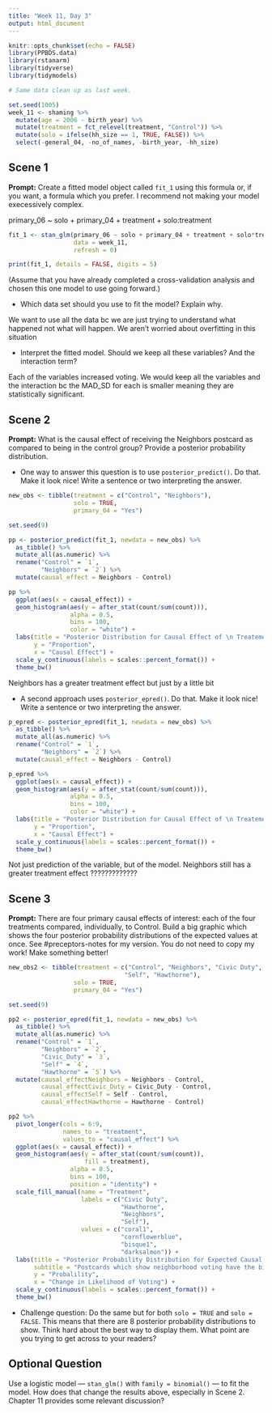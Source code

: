 ```yaml
---
title: "Week 11, Day 3"
output: html_document
---
```


```r
knitr::opts_chunk$set(echo = FALSE)
library(PPBDS.data)
library(rstanarm)
library(tidyverse)
library(tidymodels)

# Same data clean up as last week.

set.seed(1005)
week_11 <- shaming %>% 
  mutate(age = 2006 - birth_year) %>% 
  mutate(treatment = fct_relevel(treatment, "Control")) %>% 
  mutate(solo = ifelse(hh_size == 1, TRUE, FALSE)) %>% 
  select(-general_04, -no_of_names, -birth_year, -hh_size) 
```


## Scene 1

**Prompt:** Create a fitted model object called `fit_1` using this formula or, if you want, a formula which you prefer. I recommend not making your model execessively complex.

primary_06 ~ solo + primary_04 + treatment + solo:treatment
```r
fit_1 <- stan_glm(primary_06 ~ solo + primary_04 + treatment + solo*treatment,
                  data = week_11,
                  refresh = 0)

print(fit_1, details = FALSE, digits = 5)
```

(Assume that you have already completed a cross-validation analysis and chosen this one model to use going forward.)

* Which data set should you use to fit the model? Explain why.

We want to use all the data bc we are just trying to understand what happened not what will happen. We aren't worried about overfitting in this situation  

* Interpret the fitted model. Should we keep all these variables? And the interaction term?

Each of the variables increased voting. We would keep all the variables and the interaction bc the MAD_SD for each is smaller meaning they are statistically significant. 

## Scene 2

**Prompt:** What is the causal effect of receiving the Neighbors postcard as compared to being in the control group? Provide a posterior probability distribution.

* One way to answer this question is to use `posterior_predict()`. Do that. Make it look nice! Write a sentence or two interpreting the answer.
```r
new_obs <- tibble(treatment = c("Control", "Neighbors"),
                  solo = TRUE,
                  primary_04 = "Yes")

set.seed(9)

pp <- posterior_predict(fit_1, newdata = new_obs) %>%
  as_tibble() %>%
  mutate_all(as.numeric) %>%
  rename("Control" = `1`, 
         "Neighbors" = `2`) %>%
  mutate(causal_effect = Neighbors - Control)

pp %>%
  ggplot(aes(x = causal_effect)) +
  geom_histogram(aes(y = after_stat(count/sum(count))),
                 alpha = 0.5, 
                 bins = 100, 
                 color = "white") +
  labs(title = "Posterior Distribution for Causal Effect of \n Treatement Control and Neighbors",
       y = "Proportion",
       x = "Causal Effect") +
  scale_y_continuous(labels = scales::percent_format()) +
  theme_bw()

```

Neighbors has a greater treatment effect but just by a little bit 

* A second approach uses `posterior_epred()`. Do that. Make it look nice! Write a sentence or two interpreting the answer.
```r
p_epred <- posterior_epred(fit_1, newdata = new_obs) %>%
  as_tibble() %>%
  mutate_all(as.numeric) %>%
  rename("Control" = `1`, 
         "Neighbors" = `2`) %>%
  mutate(causal_effect = Neighbors - Control)

p_epred %>%
  ggplot(aes(x = causal_effect)) +
  geom_histogram(aes(y = after_stat(count/sum(count))),
                 alpha = 0.5, 
                 bins = 100, 
                 color = "white") +
  labs(title = "Posterior Distribution for Causal Effect of \n Treatement Control and Neighbors",
       y = "Proportion",
       x = "Causal Effect") +
  scale_y_continuous(labels = scales::percent_format()) +
  theme_bw()
```
Not just prediction of the variable, but of the model. Neighbors still has a greater treatment effect ?????????????

## Scene 3

**Prompt:** There are four primary causal effects of interest: each of the four treatments compared, individually, to Control.  Build a big graphic which shows the four posterior probability distributions of the expected values at once. See #preceptors-notes for my version. You do not need to copy my work! Make something better!
```r
new_obs2 <- tibble(treatment = c("Control", "Neighbors", "Civic Duty",
                                "Self", "Hawthorne"),
                  solo = TRUE,
                  primary_04 = "Yes")

set.seed(9)

pp2 <- posterior_epred(fit_1, newdata = new_obs) %>%
  as_tibble() %>%
  mutate_all(as.numeric) %>%
  rename("Control" = `1`, 
         "Neighbors" = `2`,
         "Civic_Duty" = `3`,
         "Self" = `4`,
         "Hawthorne" = `5`) %>%
  mutate(causal_effectNeighbors = Neighbors - Control,
         causal_effectCivic_Duty = Civic_Duty - Control,
         causal_effectSelf = Self - Control,
         causal_effectHawthorne = Hawthorne - Control)

pp2 %>%
  pivot_longer(cols = 6:9,
               names_to = "treatment",
               values_to = "causal_effect") %>%
  ggplot(aes(x = causal_effect)) +
  geom_histogram(aes(y = after_stat(count/sum(count)),
                     fill = treatment),
                 alpha = 0.5, 
                 bins = 100,
                 position = "identity") +
  scale_fill_manual(name = "Treatment",
                    labels = c("Civic Duty",
                               "Hawthorne",
                               "Neighbors",
                               "Self"),
                    values = c("coral1",
                               "cornflowerblue",
                               "bisque1",
                               "darksalmon")) +
  labs(title = "Posterior Probability Distribution for Expected Causal Effect",
       subtitle = "Postcards which show neighborhood voting have the biggest effect",
       y = "Probalility",
       x = "Change in Likelihood of Voting") +
  scale_y_continuous(labels = scales::percent_format()) +
  theme_bw()

```


* Challenge question: Do the same but for both `solo = TRUE` and `solo = FALSE`. This means that there are 8 posterior probability distributions to show. Think hard about the best way to display them. What point are you trying to get across to your readers?



## Optional Question

Use a logistic model --- `stan_glm()` with `family = binomial()` --- to fit the model. How does that change the results above, especially in Scene 2. Chapter 11 provides some relevant discussion?







